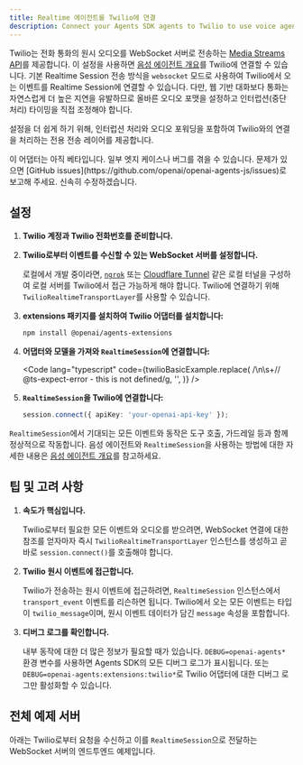 ```yaml
---
title: Realtime 에이전트를 Twilio에 연결
description: Connect your Agents SDK agents to Twilio to use voice agents
---
```



Twilio는 전화 통화의 원시 오디오를 WebSocket 서버로 전송하는 [Media Streams API](https://www.twilio.com/docs/voice/media-streams)를 제공합니다. 이 설정을 사용하면 [음성 에이전트 개요](/openai-agents-js/ko/guides/voice-agents)를 Twilio에 연결할 수 있습니다. 기본 Realtime Session 전송 방식을 `websocket` 모드로 사용하여 Twilio에서 오는 이벤트를 Realtime Session에 연결할 수 있습니다. 다만, 웹 기반 대화보다 통화는 자연스럽게 더 높은 지연을 유발하므로 올바른 오디오 포맷을 설정하고 인터럽션(중단 처리) 타이밍을 직접 조정해야 합니다.

설정을 더 쉽게 하기 위해, 인터럽션 처리와 오디오 포워딩을 포함하여 Twilio와의 연결을 처리하는 전용 전송 레이어를 제공합니다.

<Aside type="caution">
  이 어댑터는 아직 베타입니다. 일부 엣지 케이스나 버그를 겪을 수 있습니다.
  문제가 있으면 [GitHub
  issues](https://github.com/openai/openai-agents-js/issues)로 보고해 주세요.
  신속히 수정하겠습니다.
</Aside>

## 설정

<Steps>

1. **Twilio 계정과 Twilio 전화번호를 준비합니다.**

2. **Twilio로부터 이벤트를 수신할 수 있는 WebSocket 서버를 설정합니다.**

   로컬에서 개발 중이라면, [`ngrok`](https://ngrok.io/) 또는
   [Cloudflare Tunnel](https://developers.cloudflare.com/pages/how-to/preview-with-cloudflare-tunnel/)
   같은 로컬 터널을 구성하여 로컬 서버를 Twilio에서 접근 가능하게 해야 합니다. Twilio에 연결하기 위해 `TwilioRealtimeTransportLayer`를 사용할 수 있습니다.

3. **extensions 패키지를 설치하여 Twilio 어댑터를 설치합니다:**

   ```bash
   npm install @openai/agents-extensions
   ```

4. **어댑터와 모델을 가져와 `RealtimeSession`에 연결합니다:**

   <Code
     lang="typescript"
     code={twilioBasicExample.replace(
       /\n\s+\/\/ @ts-expect-error - this is not defined/g,
       '',
     )}
   />

5. **`RealtimeSession`을 Twilio에 연결합니다:**

   ```typescript
   session.connect({ apiKey: 'your-openai-api-key' });
   ```

</Steps>

`RealtimeSession`에서 기대되는 모든 이벤트와 동작은 도구 호출, 가드레일 등과 함께 정상적으로 작동합니다. 음성 에이전트와 `RealtimeSession`을 사용하는 방법에 대한 자세한 내용은 [음성 에이전트 개요](/openai-agents-js/ko/guides/voice-agents)를 참고하세요.

## 팁 및 고려 사항

1. **속도가 핵심입니다.**

   Twilio로부터 필요한 모든 이벤트와 오디오를 받으려면, WebSocket 연결에 대한 참조를 얻자마자 즉시 `TwilioRealtimeTransportLayer` 인스턴스를 생성하고 곧바로 `session.connect()`를 호출해야 합니다.

2. **Twilio 원시 이벤트에 접근합니다.**

   Twilio가 전송하는 원시 이벤트에 접근하려면, `RealtimeSession` 인스턴스에서 `transport_event` 이벤트를 리슨하면 됩니다. Twilio에서 오는 모든 이벤트는 타입이 `twilio_message`이며, 원시 이벤트 데이터가 담긴 `message` 속성을 포함합니다.

3. **디버그 로그를 확인합니다.**

   내부 동작에 대한 더 많은 정보가 필요할 때가 있습니다. `DEBUG=openai-agents*` 환경 변수를 사용하면 Agents SDK의 모든 디버그 로그가 표시됩니다. 또는 `DEBUG=openai-agents:extensions:twilio*`로 Twilio 어댑터에 대한 디버그 로그만 활성화할 수 있습니다.

## 전체 예제 서버

아래는 Twilio로부터 요청을 수신하고 이를 `RealtimeSession`으로 전달하는 WebSocket 서버의 엔드투엔드 예제입니다.

<Code
  lang="typescript"
  code={twilioServerExample}
  title="Fastify를 사용하는 예제 서버"
/>
